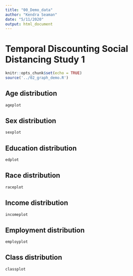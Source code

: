 ```yaml
---
title: "00_Demo_data"
author: "Kendra Seaman"
date: "5/11/2020"
output: html_document
---
```


# Temporal Discounting Social Distancing Study 1

```r
knitr::opts_chunk$set(echo = TRUE)
source('../02_graph_demo.R')
```

## Age distribution

```r
ageplot
```

## Sex distribution

```r
sexplot
```

## Education distribution

```r
edplot
```

## Race distribution

```r
raceplot
```

## Income distribution

```r
incomeplot
```


## Employment distribution

```r
employplot
```

## Class distribution
```r
classplot
```